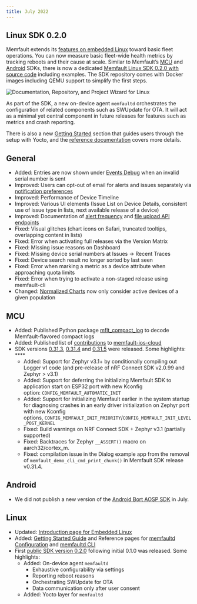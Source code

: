 ```yaml
---
title: July 2022
---
```


## Linux SDK 0.2.0

Memfault extends its [features on embedded Linux](/docs/linux/introduction)
toward basic fleet operations. You can now measure basic fleet-wide health
metrics by tracking reboots and their cause at scale. Similar to Memfault’s
[MCU](/docs/mcu/introduction) and [Android](/docs/android/introduction) SDKs,
there is now a dedicated
[Memfault Linux SDK 0.2.0 with source code](https://github.com/memfault/memfault-linux-sdk)
including examples. The SDK repository comes with Docker images including QEMU
support to simplify the first steps.

![Documentation, Repository, and Project Wizard for Linux](/img/blog/2022-07-31-Linux-SDK.png)

As part of the SDK, a new on-device agent `memfaultd` orchestrates the
configuration of related components such as SWUpdate for OTA. It will act as a
minimal yet central component in future releases for features such as metrics
and crash reporting.

There is also a new [Getting Started](/docs/linux/integration-guide) section
that guides users through the setup with Yocto, and the
[reference documentation](/docs/linux/reference-memfaultd-configuration) covers
more details.

<!-- truncate -->

## General

- Added: Entries are now shown under
  [Events Debug](https://app.memfault.com/organizations/-/projects/-/events)
  when an invalid serial number is sent
- Improved: Users can opt-out of email for alerts and issues separately via
  [notification preferences](https://app.memfault.com/organizations/-/projects/-/settings)
- Improved: Performance of Device Timeline
- Improved: Various UI elements (Issue List on Device Details, consistent use of
  issue type in lists, next available release of a device)
- Improved: Documentation of
  [alert frequency](/docs/platform/alerts/#notification-frequency) and
  [file upload API endpoints](https://api-docs.memfault.com/#2d08c7d6-fc5e-4fc7-ac77-9d72e58ba7aa)
- Fixed: Visual glitches (chart icons on Safari, truncated tooltips, overlapping
  content in lists)
- Fixed: Error when activating full releases via the Version Matrix
- Fixed: Missing issue reasons on Dashboard
- Fixed: Missing device serial numbers at Issues → Recent Traces
- Fixed: Device search result no longer sorted by last seen
- Fixed: Error when marking a metric as a device attribute when approaching
  quota limits
- Fixed: Error when trying to activate a non-staged release using memfault-cli
- Changed: [Normalized Charts](/docs/platform/charts#chart-normalization) now
  only consider active devices of a given population

## MCU

- Added: Published Python package
  [mflt_compact_log](https://pypi.org/project/mflt-compact-log/) to decode
  Memfault-flavored compact logs
- Added: Published list of
  [contributions](https://github.com/memfault/memfault-ios-cloud/pull/1/files)
  to [memfault-ios-cloud](https://github.com/memfault/memfault-ios-cloud)
- SDK versions
  [0.31.3](https://github.com/memfault/memfault-firmware-sdk/blob/master/CHANGES.md#changes-between-memfault-sdk-0313-and-sdk-0312---july-8-2022),
  [0.31.4](https://github.com/memfault/memfault-firmware-sdk/blob/master/CHANGES.md#changes-between-memfault-sdk-0314-and-sdk-0313---july-19-2022)
  and
  [0.31.5](https://github.com/memfault/memfault-firmware-sdk/blob/master/CHANGES.md#changes-between-memfault-sdk-0315-and-sdk-0314---july-22-2022)
  were released. Some highlights: \*\*\*\*
  - Added: Support for Zephyr v3.1+ by conditionally compiling out Logger v1
    code (and pre-release of nRF Connect SDK v2.0.99 and Zephyr > v3.1)
  - Added: Support for deferring the initializing Memfault SDK to application
    start on ESP32 port with new Kconfig
    option: `CONFIG_MEMFAULT_AUTOMATIC_INIT`
  - Added: Support for initializing Memfault earlier in the system startup for
    diagnosing crashes in an early driver initialization on Zephyr port with new
    Kconfig
    options, `CONFIG_MEMFAULT_INIT_PRIORITY`/`CONFIG_MEMFAULT_INIT_LEVEL_POST_KERNEL`
  - Fixed: Build warnings on NRF Connect SDK + Zephyr v3.1 (partially supported)
  - Fixed: Backtraces for Zephyr `__ASSERT()` macro on aarch32/cortex_m.
  - Fixed: compilation issue in the Dialog example app from the removal
    of `memfault_demo_cli_cmd_print_chunk()` in Memfault SDK release v0.31.4.

## Android

- We did not publish a new version of the
  [Android Bort AOSP SDK](https://github.com/memfault/bort) in July.

## Linux

- Updated: [Introduction page for Embedded Linux](/docs/linux/introduction)
- Added: [Getting Started Guide](/docs/linux/integration-guide) and Reference
  pages for
  [memfaultd Configuration](/docs/linux/reference-memfaultd-configuration/) and
  [memfaultd CLI](/docs/linux/reference-memfaultctl-cli)
- First
  [public SDK version 0.2.0](https://github.com/memfault/memfault-linux-sdk/blob/-/CHANGELOG.md)
  following initial 0.1.0 was released. Some highlights:
  - Added: On-device agent `memfaultd`
    - Exhaustive configurability via settings
    - Reporting reboot reasons
    - Orchestrating SWUpdate for OTA
    - Data communication only after user consent
  - Added: Yocto layer for `memfaultd`

